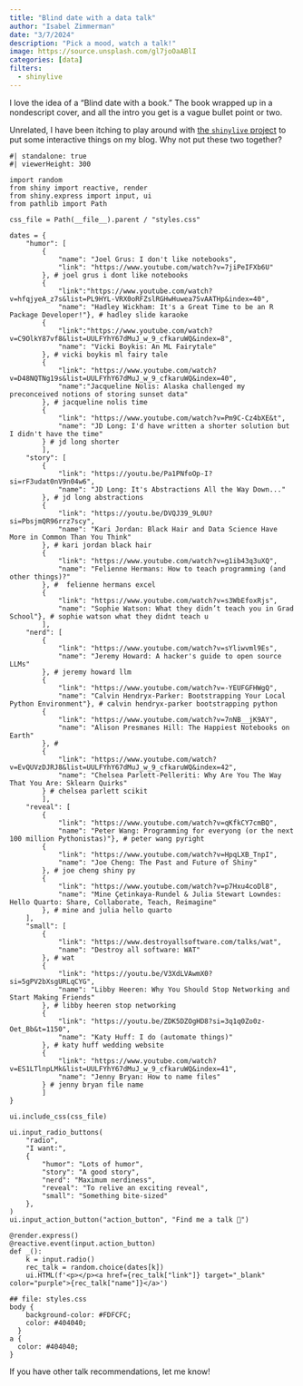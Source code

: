 ```yaml
---
title: "Blind date with a data talk"
author: "Isabel Zimmerman"
date: "3/7/2024"
description: "Pick a mood, watch a talk!"
image: https://source.unsplash.com/gl7joOaABlI
categories: [data]
filters:
  - shinylive
---
```


I love the idea of a "Blind date with a book." The book wrapped up in a nondescript cover, and all the intro you get is a vague bullet point or two. 

Unrelated, I have been itching to play around with [the `shinylive` project](https://github.com/quarto-ext/shinylive) to put some interactive things on my blog. Why not put these two together?

```shinylive-python
#| standalone: true
#| viewerHeight: 300

import random
from shiny import reactive, render
from shiny.express import input, ui
from pathlib import Path

css_file = Path(__file__).parent / "styles.css"

dates = {
    "humor": [
        {
            "name": "Joel Grus: I don't like notebooks",
            "link": "https://www.youtube.com/watch?v=7jiPeIFXb6U"
        }, # joel grus i dont like notebooks
        {
            "link":"https://www.youtube.com/watch?v=hfqjyeA_z7s&list=PL9HYL-VRX0oRFZslRGHwHuwea7SvAATHp&index=40",
            "name": "Hadley Wickham: It's a Great Time to be an R Package Developer!"}, # hadley slide karaoke
        {
            "link":"https://www.youtube.com/watch?v=C9OlkY87vf8&list=UULFYhY67dMuJ_w_9_cfkaruWQ&index=8",
            "name": "Vicki Boykis: An ML Fairytale"
        }, # vicki boykis ml fairy tale
        {
            "link": "https://www.youtube.com/watch?v=D48NQTNg19s&list=UULFYhY67dMuJ_w_9_cfkaruWQ&index=40",
            "name":"Jacqueline Nolis: Alaska challenged my preconceived notions of storing sunset data"
        }, # jacqueline nolis time
        {
            "link": "https://www.youtube.com/watch?v=Pm9C-Cz4bXE&t",
            "name": "JD Long: I'd have written a shorter solution but I didn't have the time"
        } # jd long shorter 
        ],
    "story": [
        {
            "link": "https://youtu.be/Pa1PNfoOp-I?si=rF3udat0nV9n04w6",
            "name": "JD Long: It's Abstractions All the Way Down..."
        }, # jd long abstractions
        {
            "link": "https://youtu.be/DVQJ39_9L0U?si=PbsjmQR96rrz7scy",
            "name": "Kari Jordan: Black Hair and Data Science Have More in Common Than You Think"
        }, # kari jordan black hair
        {
            "link": "https://www.youtube.com/watch?v=g1ib43q3uXQ",
            "name": "Felienne Hermans: How to teach programming (and other things)?"
        }, #  felienne hermans excel
        {
            "link": "https://www.youtube.com/watch?v=s3WbEfoxRjs",
            "name": "Sophie Watson: What they didn’t teach you in Grad School"}, # sophie watson what they didnt teach u
        ],
    "nerd": [
        {
            "link": "https://www.youtube.com/watch?v=sYliwvml9Es",
            "name": "Jeremy Howard: A hacker's guide to open source LLMs"
        }, # jeremy howard llm
        {
            "link": "https://www.youtube.com/watch?v=-YEUFGFHWgQ",
            "name": "Calvin Hendryx-Parker: Bootstrapping Your Local Python Environment"}, # calvin hendryx-parker bootstrapping python
        {
            "link": "https://www.youtube.com/watch?v=7nNB__jK9AY",
            "name": "Alison Presmanes Hill: The Happiest Notebooks on Earth"
        }, # 
        {
            "link": "https://www.youtube.com/watch?v=EvQUVzDJRJ8&list=UULFYhY67dMuJ_w_9_cfkaruWQ&index=42",
            "name": "Chelsea Parlett-Pelleriti: Why Are You The Way That You Are: Sklearn Quirks"
        } # chelsea parlett scikit
        ],
    "reveal": [
        {
            "link": "https://www.youtube.com/watch?v=qKfkCY7cmBQ",
            "name": "Peter Wang: Programming for everyong (or the next 100 million Pythonistas)"}, # peter wang pyright
        {
            "link": "https://www.youtube.com/watch?v=HpqLXB_TnpI",
            "name": "Joe Cheng: The Past and Future of Shiny"
        }, # joe cheng shiny py 
        {
            "link": "https://www.youtube.com/watch?v=p7Hxu4coDl8", 
            "name": "Mine Çetinkaya-Rundel & Julia Stewart Lowndes: Hello Quarto: Share, Collaborate, Teach, Reimagine"
        }, # mine and julia hello quarto
    ],
    "small": [
        {
            "link": "https://www.destroyallsoftware.com/talks/wat",
            "name": "Destroy all software: WAT"
        }, # wat
        {
            "link": "https://youtu.be/V3XdLVAwmX0?si=5gPV2bXsgURLqCYG",
            "name": "Libby Heeren: Why You Should Stop Networking and Start Making Friends"
        }, # libby heeren stop networking
        {
            "link": "https://youtu.be/ZDK5DZOgHD8?si=3q1q0Zo0z-Oet_Bb&t=1150",
            "name": "Katy Huff: I do (automate things)"
        }, # katy huff wedding website
        {
            "link": "https://www.youtube.com/watch?v=ES1LTlnpLMk&list=UULFYhY67dMuJ_w_9_cfkaruWQ&index=41",
            "name": "Jenny Bryan: How to name files"
        } # jenny bryan file name
        ]
}

ui.include_css(css_file)

ui.input_radio_buttons(  
    "radio",  
    "I want:",  
    {
        "humor": "Lots of humor", 
        "story": "A good story", 
        "nerd": "Maximum nerdiness",
        "reveal": "To relive an exciting reveal",
        "small": "Something bite-sized"
    },  
)
ui.input_action_button("action_button", "Find me a talk 🔮")  

@render.express()
@reactive.event(input.action_button)
def _():
    k = input.radio()
    rec_talk = random.choice(dates[k])
    ui.HTML(f'<p></p><a href={rec_talk["link"]} target="_blank" color="purple">{rec_talk["name"]}</a>')

## file: styles.css
body {
    background-color: #FDFCFC;
    color: #404040;
  }
a {
  color: #404040;
}
```

If you have other talk recommendations, let me know!
